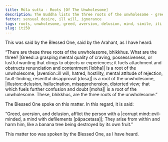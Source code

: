 ```yaml
---
title: Mūla sutta - Roots [Of The Unwholesome]
description: The Buddha lists the three roots of the unwholesome - greed, aversion, and delusion, and explain their effect on the mind with a simile.
fetter: sensual desire, ill will, ignorance
tags: roots, unwholesome, greed, aversion, delusion, mind, simile, iti
slug: iti50
---
```


This was said by the Blessed One, said by the Arahant, as I have heard:

“There are these three roots of the unwholesome, bhikkhus. What are the three? |Greed::a grasping mental quality of craving, possessiveness, or lustful wanting that clings to objects or experiences; it fuels attachment and obstructs renunciation and contentment [lobha]| is a root of the unwholesome, |aversion::ill will, hatred, hostility, mental attitude of rejection, fault-finding, resentful disapproval [dosa]| is a root of the unwholesome, |illusion::delusion, hallucination, misapprehension, distorted view; that which fuels further confusion and doubt [moha]| is a root of the unwholesome. These, bhikkhus, are the three roots of the unwholesome.”

The Blessed One spoke on this matter. In this regard, it is said:

“Greed, aversion, and delusion,
afflict the person with a |corrupt mind::evil-minded, a mind with defilements [pāpacetasa]|;
They arise from within and harm him,
like a banana tree being destroyed by its own fruit.”

This matter too was spoken by the Blessed One, as I have heard.